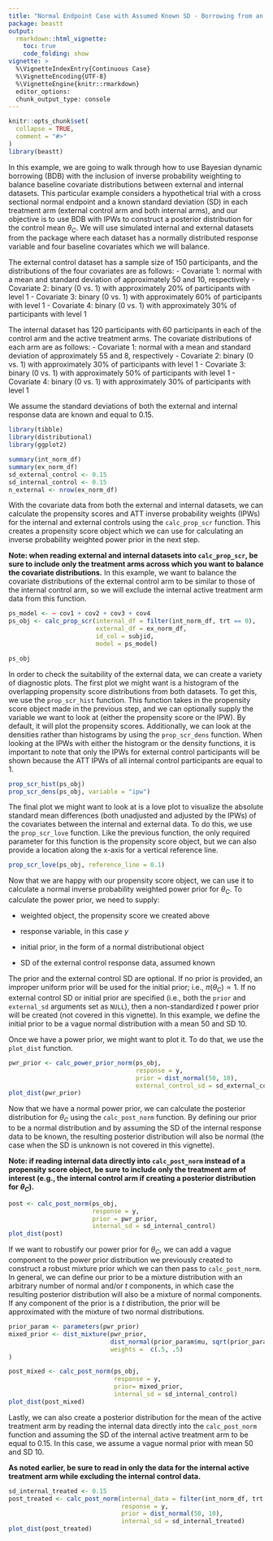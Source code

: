 ```yaml
---
title: "Normal Endpoint Case with Assumed Known SD - Borrowing from an External Control Arm"
package: beastt
output: 
  rmarkdown::html_vignette:
    toc: true
    code_folding: show
vignette: >
  %\VignetteIndexEntry{Continuous Case}
  %\VignetteEncoding{UTF-8}
  %\VignetteEngine{knitr::rmarkdown}
  editor_options:
  chunk_output_type: console
---
```


```r
knitr::opts_chunk$set(
  collapse = TRUE,
  comment = "#>"
)
library(beastt)
```

In this example, we are going to walk through how to use Bayesian dynamic borrowing (BDB) with the inclusion of inverse probability weighting to balance baseline covariate distributions between external and internal datasets. This particular example considers a hypothetical trial with a cross sectional normal endpoint and a known standard deviation (SD) in each treatment arm (external control arm and both internal arms), and our objective is to use BDB with IPWs to construct a posterior distribution for the control mean $\theta_C$. We will use simulated internal and external datasets from the package where each dataset has a normally distributed response variable and four baseline covariates which we will balance.

The external control dataset has a sample size of 150 participants, and the distributions of the four covariates are as follows:
- Covariate 1: normal with a mean and standard deviation of approximately 50 and 10, respectively
- Covariate 2: binary (0 vs. 1) with approximately 20% of participants with level 1
- Covariate 3: binary (0 vs. 1) with approximately 60% of participants with level 1
- Covariate 4: binary (0 vs. 1) with approximately 30% of participants with level 1

The internal dataset has 120 participants with 60 participants in each of the control arm and the active treatment arms. The covariate distributions of each arm are as follows:
- Covariate 1: normal with a mean and standard deviation of approximately 55 and 8, respectively
- Covariate 2: binary (0 vs. 1) with approximately 30% of participants with level 1
- Covariate 3: binary (0 vs. 1) with approximately 50% of participants with level 1
- Covariate 4: binary (0 vs. 1) with approximately 30% of participants with level 1

We assume the standard deviations of both the external and internal response data are known and equal to 0.15.

```r
library(tibble)
library(distributional)
library(ggplot2)

summary(int_norm_df)
summary(ex_norm_df)
sd_external_control <- 0.15
sd_internal_control <- 0.15
n_external <- nrow(ex_norm_df)
```

With the covariate data from both the external and internal datasets, we can calculate the propensity scores and ATT inverse probability weights (IPWs) for the internal and external controls using the `calc_prop_scr` function. This creates a propensity score object which we can use for calculating an inverse probability weighted power prior in the next step.

**Note: when reading external and internal datasets into `calc_prop_scr`, be sure to include only the treatment arms across which you want to balance the covariate distributions.** In this example, we want to balance the covariate distributions of the external control arm to be similar to those of the internal control arm, so we will exclude the internal active treatment arm data from this function.

```r
ps_model <- ~ cov1 + cov2 + cov3 + cov4
ps_obj <- calc_prop_scr(internal_df = filter(int_norm_df, trt == 0), 
                        external_df = ex_norm_df, 
                        id_col = subjid,
                        model = ps_model)

ps_obj
```

In order to check the suitability of the external data, we can create a variety of diagnostic plots. The first plot we might want is a histogram of the overlapping propensity score distributions from both datasets. To get this, we use the `prop_scr_hist` function. This function takes in the propensity score object made in the previous step, and we can optionally supply the variable we want to look at (either the propensity score or the IPW). By default, it will plot the propensity scores. Additionally, we can look at the densities rather than histograms by using the `prop_scr_dens` function. When looking at the IPWs with either the histogram or the density functions, it is important to note that only the IPWs for external control participants will be shown because the ATT IPWs of all internal control participants are equal to 1.

```r
prop_scr_hist(ps_obj)
prop_scr_dens(ps_obj, variable = "ipw")
```

The final plot we might want to look at is a love plot to visualize the absolute standard mean differences (both unadjusted and adjusted by the IPWs) of the covariates between the internal and external data. To do this, we use the `prop_scr_love` function. Like the previous function, the only required parameter for this function is the propensity score object, but we can also provide a location along the x-axis for a vertical reference line.

```r
prop_scr_love(ps_obj, reference_line = 0.1)
```

Now that we are happy with our propensity score object, we can use it to calculate a normal inverse probability weighted power prior for $\theta_C$. To calculate the power prior, we need to supply:

-   weighted object, the propensity score we created above

-   response variable, in this case $y$

-   initial prior, in the form of a normal distributional object

-   SD of the external control response data, assumed known

The prior and the external control SD are optional. If no prior is provided, an improper uniform prior will be used for the initial prior; i.e., $\pi(\theta_C) \propto 1$. If no external control SD or initial prior are specified (i.e., both the `prior` and `external_sd` arguments set as `NULL`), then a non-standardized $t$ power prior will be created (not covered in this vignette). In this example, we define the initial prior to be a vague normal distribution with a mean 50 and SD 10. 

Once we have a power prior, we might want to plot it. To do that, we use the `plot_dist` function.

```r
pwr_prior <- calc_power_prior_norm(ps_obj,
                                   response = y,
                                   prior = dist_normal(50, 10), 
                                   external_control_sd = sd_external_control)
plot_dist(pwr_prior)
```


Now that we have a normal power prior, we can calculate the posterior distribution for $\theta_C$ using the `calc_post_norm` function. By defining our prior to be a normal distribution and by assuming the SD of the internal response data to be known, the resulting posterior distribution will also be normal (the case when the SD is unknown is not covered in this vignette).

**Note: if reading internal data directly into `calc_post_norm` instead of a propensity score object, be sure to include only the treatment arm of interest (e.g., the internal control arm if creating a posterior distribution for $\theta_C$).**

```r
post <- calc_post_norm(ps_obj,
                       response = y, 
                       prior = pwr_prior,
                       internal_sd = sd_internal_control)
plot_dist(post)
```

If we want to robustify our power prior for $\theta_C$, we can add a vague component to the power prior distribution we previously created to construct a robust mixture prior which we can then pass to `calc_post_norm`. In general, we can define our prior to be a mixture distribution with an arbitrary number of normal and/or $t$ components, in which case the resulting posterior distribution will also be a mixture of normal components. If any component of the prior is a $t$ distribution, the prior will be approximated with the mixture of two normal distributions.

```r
prior_param <- parameters(pwr_prior)
mixed_prior <- dist_mixture(pwr_prior,
                            dist_normal(prior_param$mu, sqrt(prior_param$sigma^2*n_external)),
                            weights =  c(.5, .5)
)

post_mixed <- calc_post_norm(ps_obj,
                             response = y, 
                             prior= mixed_prior,
                             internal_sd = sd_internal_control)
plot_dist(post_mixed)
```

Lastly, we can also create a posterior distribution for the mean of the active treatment arm by reading the internal data directly into the `calc_post_norm` function and assuming the SD of the internal active treatment arm to be equal to 0.15. In this case, we assume a vague normal prior with mean 50 and SD 10.

**As noted earlier, be sure to read in only the data for the internal active treatment arm while excluding the internal control data.**

```r
sd_internal_treated <- 0.15
post_treated <- calc_post_norm(internal_data = filter(int_norm_df, trt == 1),
                               response = y,
                               prior = dist_normal(50, 10),
                               internal_sd = sd_internal_treated)
plot_dist(post_treated)
```


